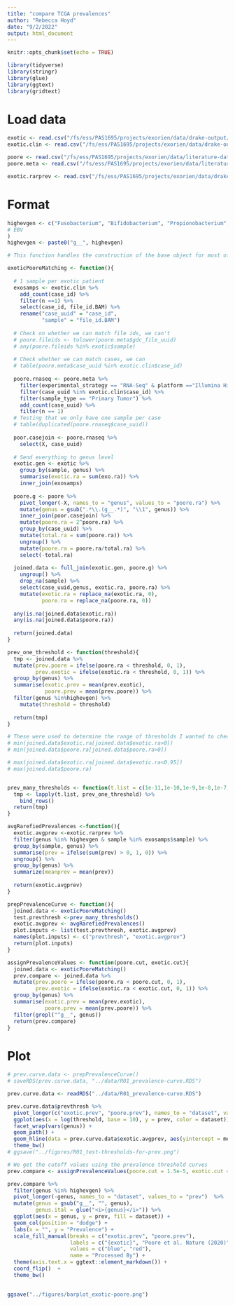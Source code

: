 ```yaml
---
title: "compare TCGA prevalences"
author: "Rebecca Hoyd"
date: "9/2/2022"
output: html_document
---
```


```r
knitr::opts_chunk$set(echo = TRUE)

library(tidyverse)
library(stringr)
library(glue)
library(ggtext)
library(gridtext)
```

# Load data

```r
exotic <- read.csv("/fs/ess/PAS1695/projects/exorien/data/drake-output/2022-03-16/2022-03-16_TCGA_RA-with-taxonomy.csv")
exotic.clin <- read.csv("/fs/ess/PAS1695/projects/exorien/data/drake-output/2022-03-16/2022-03-16_TCGA_clinical-data.csv", stringsAsFactors = F)

poore <- read.csv("/fs/ess/PAS1695/projects/exorien/data/literature-data/poore/Kraken-TCGA-Voom-SNM-Likely-Contaminants-Removed-Data.csv")
poore.meta <- read.csv("/fs/ess/PAS1695/projects/exorien/data/literature-data/poore/Metadata-TCGA-Kraken-17625-Samples.csv", stringsAsFactors = F)

exotic.rarprev <- read.csv("/fs/ess/PAS1695/projects/exorien/data/drake-output/2022-03-16/combined_prevalence.csv", stringsAsFactors = F)
```

# Format

```r
highevgen <- c("Fusobacterium", "Bifidobacterium", "Propionobacterium", "Lactobacillus", "Bacteroides", "Prevotella", "Escherichia", "Malassezia", "Roseolovirus"
# EBV
)
highevgen <- paste0("g__", highevgen)
```

```r
# This function handles the construction of the base object for most of this document

exoticPooreMatching <- function(){
  
  # 1 sample per exotic patient
  exosamps <- exotic.clin %>%
    add_count(case_id) %>%
    filter(n ==1) %>%
    select(case_id, file_id.BAM) %>%
    rename("case_uuid" = "case_id",
           "sample" = "file_id.BAM")
  
  # Check on whether we can match file ids, we can't
  # poore.fileids <- tolower(poore.meta$gdc_file_uuid)
  # any(poore.fileids %in% exotic$sample)
  
  # Check whether we can match cases, we can
  # table(poore.meta$case_uuid %in% exotic.clin$case_id)
  
  poore.rnaseq <- poore.meta %>%
    filter(experimental_strategy == "RNA-Seq" & platform =="Illumina HiSeq") %>%
    filter(case_uuid %in% exotic.clin$case_id) %>%
    filter(sample_type == "Primary Tumor") %>%
    add_count(case_uuid) %>%
    filter(n == 1)
  # Testing that we only have one sample per case
  # table(duplicated(poore.rnaseq$case_uuid))
  
  poor.casejoin <- poore.rnaseq %>%
    select(X, case_uuid)
  
  # Send everything to genus level
  exotic.gen <- exotic %>%
    group_by(sample, genus) %>%
    summarise(exotic.ra = sum(exo.ra)) %>%
    inner_join(exosamps) 
  
  poore.g <- poore %>%
    pivot_longer(-X, names_to = "genus", values_to = "poore.ra") %>%
    mutate(genus = gsub(".*\\.(g__.*)", "\\1", genus)) %>%
    inner_join(poor.casejoin) %>%
    mutate(poore.ra = 2^poore.ra) %>%
    group_by(case_uuid) %>%
    mutate(total.ra = sum(poore.ra)) %>%
    ungroup() %>%
    mutate(poore.ra = poore.ra/total.ra) %>%
    select(-total.ra)
  
  joined.data <- full_join(exotic.gen, poore.g) %>%
    ungroup() %>%
    drop_na(sample) %>%
    select(case_uuid,genus, exotic.ra, poore.ra) %>%
    mutate(exotic.ra = replace_na(exotic.ra, 0),
           poore.ra = replace_na(poore.ra, 0))
  
  any(is.na(joined.data$exotic.ra))
  any(is.na(joined.data$poore.ra))
  
  return(joined.data)
}

```

```r
prev_one_threshold <- function(threshold){
  tmp <- joined.data %>%
  mutate(prev.poore = ifelse(poore.ra < threshold, 0, 1),
         prev.exotic = ifelse(exotic.ra < threshold, 0, 1)) %>%
  group_by(genus) %>%
  summarise(exotic.prev = mean(prev.exotic),
            poore.prev = mean(prev.poore)) %>%
  filter(genus %in%highevgen) %>%
    mutate(threshold = threshold)
  
  return(tmp)
}

# These were used to determine the range of thresholds I wanted to check
# min(joined.data$exotic.ra[joined.data$exotic.ra>0])
# min(joined.data$poore.ra[joined.data$poore.ra>0])

# max(joined.data$exotic.ra[joined.data$exotic.ra<0.95])
# max(joined.data$poore.ra)


prev_many_thresholds <- function(t.list = c(1e-11,1e-10,1e-9,1e-8,1e-7,1e-6,1e-5,1e-4,1e-3,1e-2)){
  tmp <- lapply(t.list, prev_one_threshold) %>%
    bind_rows()
  return(tmp)
}

avgRarefiedPrevalences <-function(){
  exotic.avgprev <-exotic.rarprev %>%
  filter(genus %in% highevgen & sample %in% exosamps$sample) %>%
  group_by(sample, genus) %>%
  summarise(prev = ifelse(sum(prev) > 0, 1, 0)) %>%
  ungroup() %>%
  group_by(genus) %>%
  summarize(meanprev = mean(prev))
  
  return(exotic.avgprev)
}

prepPrevalenceCurve <- function(){
  joined.data <- exoticPooreMatching()
  test.prevthresh <-prev_many_thresholds()
  exotic.avgprev <- avgRarefiedPrevalences()
  plot.inputs <- list(test.prevthresh, exotic.avgprev)
  names(plot.inputs) <- c("prevthresh", "exotic.avgprev")
  return(plot.inputs)
}

```

```r
assignPrevalenceValues <- function(poore.cut, exotic.cut){
  joined.data <- exoticPooreMatching()
  prev.compare <- joined.data %>%
  mutate(prev.poore = ifelse(poore.ra < poore.cut, 0, 1),
         prev.exotic = ifelse(exotic.ra < exotic.cut, 0, 1)) %>%
  group_by(genus) %>%
  summarise(exotic.prev = mean(prev.exotic),
            poore.prev = mean(prev.poore)) %>%
  filter(grepl("^g__", genus))
  return(prev.compare)
}
```


# Plot

```r
# prev.curve.data <- prepPrevalenceCurve()
# saveRDS(prev.curve.data, "../data/R01_prevalence-curve.RDS")

prev.curve.data <- readRDS("../data/R01_prevalence-curve.RDS")

prev.curve.data$prevthresh %>%
  pivot_longer(c("exotic.prev", "poore.prev"), names_to = "dataset", values_to = "prev") %>%
  ggplot(aes(x = log(threshold, base = 10), y = prev, color = dataset)) +
  facet_wrap(vars(genus)) +
  geom_path() +
  geom_hline(data = prev.curve.data$exotic.avgprev, aes(yintercept = meanprev), lty = 2) +
  theme_bw()
# ggsave("../figures/R01_test-thresholds-for-prev.png")
```

```r
# We get the cutoff values using the prevalence threshold curves
prev.compare <- assignPrevalenceValues(poore.cut = 1.5e-5, exotic.cut = 1e-7)

prev.compare %>%
  filter(genus %in% highevgen) %>%
  pivot_longer(-genus, names_to = "dataset", values_to = "prev")  %>% 
  mutate(genus = gsub("g__", "", genus),
         genus.ital = glue("<i>{genus}</i>")) %>%
  ggplot(aes(x = genus, y = prev, fill = dataset)) +
  geom_col(position = "dodge") +
  labs(x = "", y = "Prevalence") +
  scale_fill_manual(breaks = c("exotic.prev", "poore.prev"),
                    labels = c("{exotic}", "Poore et al. Nature (2020)"),
                    values = c("blue", "red"),
                    name = "Processed By") +
  theme(axis.text.x = ggtext::element_markdown()) +
  coord_flip()  +
  theme_bw()
  

ggsave("../figures/barplot_exotic-poore.png")
```


